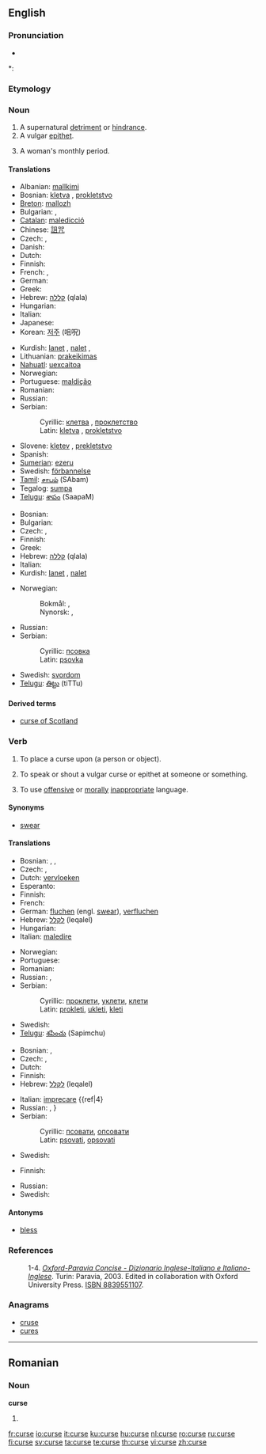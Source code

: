 {{wikipedia|dab=curse}}
==English==

===Pronunciation===
* {{audio|en-us-curse.ogg|Audio (US)}}

*: {{rhymes|ɜː(r)s}}

===Etymology===
{{etyl|ang}} {{term|curs}}
<!-- Is the following supposed to be the etymology for the menstrual sense?
“Courses” monthly flows - Bailey’s Dictionary 1761
-->

===Noun===
{{wikipedia}}
{{en-noun}}

# A supernatural [[detriment]] or [[hindrance]].
# A vulgar [[epithet]].
# {{UK|slang}} A woman's monthly period.

====Translations====
{{trans-top|supernatural detriment}}
* Albanian: [[mallkimi]]
* Bosnian: [[kletva#Bosnian|kletva]] {{f}}, [[pokletstvo#Bosnian|prokletstvo]] {{n}}
* [[Breton]]: [[mallozh]]
* Bulgarian: {{t+|bg|клетва|f|sc=Cyrl}}, {{t+|bg|проклятие|n|sc=Cyrl}}
* [[Catalan]]: [[maledicció]]
* Chinese: [[詛咒]]
* Czech: {{t-|cs|kletba|f}}, {{t-|cs|prokletí|n}}
* Danish: {{t-|da|forbandelse|m}}
* Dutch: {{t+|nl|vloek|m}}
* Finnish: {{t-|fi|kirous}}
* French: {{t-|fr|mauvais sort}}, {{t+|fr|malédiction}}
* German: {{t+|de|Fluch|m}}
* Greek: {{t+|el|κατάρα|f|tr=katára|sc=Grek}}
* Hebrew: [[קללה]] (qlala) {{f}}
* Hungarian: {{t+|hu|átok}}
* Italian: {{t+|it|maledizione|m}}
* Japanese: {{t-|ja|呪い|sc=Jpan}}
* Korean: [[저주]] (咀呪)
{{trans-mid}}
* Kurdish: [[lanet]] {{f}}, [[nalet]] {{f}}, {{KUchar|[[جوێن]]}}
* Lithuanian: [[prakeikimas]]
* [[Nahuatl]]: [[uexcaitoa]]
* Norwegian: {{t-|no|forbannelse|m}}
* Portuguese: [[maldição]] {{f}}
* Romanian: {{t-|ro|blestem|n}}
* Russian: {{t|ru|проклятие|n|sc=Cyrl|tr=prokl'átije}}
* Serbian:
*: Cyrillic: [[клетва#Serbian|клетва]] {{f}}, [[проклетство#Serbian|проклетство]] {{n}}
*: Latin: [[kletva#Serbian|kletva]] {{f}}, [[prokletstvo#Serbian|prokletstvo]] {{n}}
* Slovene: [[kletev]] {{f}}, [[prekletstvo]] {{m}}
* Spanish: {{t-|es|maldición}}
* [[Sumerian]]: [[ezeru]]
* Swedish: [[förbannelse]] {{c}}
* [[Tamil]]: [[சாபம்]] (SAbam)
* Tegalog: [[sumpa]]
* [[Telugu]]: [[శాపం]] (SaapaM)
{{trans-bottom}}

{{trans-top|vulgar epithet}}
* Bosnian: {{t-|bs|psovka|f}}
* Bulgarian: {{t+|bg|псувня|f|sc=Cyrl}}
* Czech: {{t-|cs|nadávka|f}}, {{t-|cs|klení|n}}
* Finnish: {{t-|fi|kirous}}
* Greek: {{t+|el|κατάρα|f|tr=katára|sc=Grek}}
* Hebrew: [[קללה]] (qlala) {{f}}
* Italian: {{t+|it|imprecazione|f}}
* Kurdish: [[lanet]] {{f}}, [[nalet]] {{f}}
{{trans-mid}}
* Norwegian:
*: Bokmål: {{t-|no|ed|m}}, {{t-|no|banneord|n}}
*: Nynorsk: {{t-|nn|eid|m|xs=Norwegian Nynorsk}}, {{t-|nn|bannord|n|xs=Norwegian Nynorsk}}
* Russian: {{t|ru|ругательство|n|sc=Cyrl|tr=rugát'el'stvo}}
* Serbian:
*: Cyrillic: [[псовка#Serbian|псовка]] {{f}}
*: Latin: [[psovka#Serbian|psovka]] {{f}}
* Swedish: [[svordom]] {{c}}
* [[Telugu]]: [[తిట్టు]] (tiTTu)
{{trans-bottom}}

====Derived terms====
* [[curse of Scotland]]

===Verb===
{{en-verb|curses|cursing|'''[[cursed]]''' ''or'' '''[[curst]]'''}}

# {{transitive}} To place a curse upon (a person or object).
# {{transitive}} To speak or shout a vulgar curse or epithet at someone or something.
# {{intransitive}} To use [[offensive]] or [[morally]] [[inappropriate]] language.

====Synonyms====
* {{sense|intransitive|use offensive language}} [[swear]]

====Translations====
{{trans-top|to make something cursed}}
* Bosnian: {{t-|bs|prokleti}}, {{t-|bs|ukleti}}, {{t-|bs|kleti}}
* Czech: {{t-|cs|proklít}}, {{t-|cs|proklínat}}
* Dutch: [[vervloeken]]
* Esperanto: {{t-|eo|malbeni}}
* Finnish: {{t+|fi|kirota}}
* French: {{t+|fr|maudire}}
* German: [[fluchen]] (engl. [[swear]]), [[verfluchen]]
* Hebrew: [[לקלל]] (leqalel)
* Hungarian: {{t-|hu|átkozni}}
* Italian: [[maledire]] {{ref|3}}
{{trans-mid}}
* Norwegian: {{t-|no|forbanne}}
* Portuguese: {{t+|pt|amaldiçoar}}
* Romanian: {{t+|ro|blestema}}
* Russian: {{t|ru|проклинать|sc=Cyrl|tr=proklinát'}} {{impf}}, {{t|ru|проклясть|sc=Cyrl|tr=prokl'ást'}} {{pf}}
* Serbian:
*: Cyrillic: [[проклети#Serbian|проклети]], [[уклети#Serbian|уклети]], [[клети#Serbian|клети]]
*: Latin: [[prokleti#Serbian|prokleti]], [[ukleti#Serbian|ukleti]], [[kleti#Serbian|kleti]]
* Swedish: {{t+|sv|förbanna}}
* [[Telugu]]: [[శపించు]] (Sapimchu)
{{trans-bottom}}

{{trans-top|to speak a vulgar curse}}
* Bosnian: {{t-|bs|psovati}}, {{t-|bs|opsovati}}
* Czech: {{t-|cs|klít}}, {{t-|cs|nadávat}}
* Dutch: {{t-|nl|vloeken}}
* Finnish: {{t+|fi|kiroilla}}
* Hebrew: [[לקלל]] (leqalel)
{{trans-mid}}
* Italian: [[imprecare]] {{ref|4}
* Russian: {{t|ru|ругать|sc=Cyrl|tr=rugát'}} {{impf}}, {{t|ru|обругать|sc=Cyrl|tr=obrugát'}} {{pf}}}
* Serbian:
*: Cyrillic: [[псовати#Serbian|псовати]], [[опсовати#Serbian|опсовати]]
*: Latin: [[psovati#Serbian|psovati]], [[opsovati#Serbian|opsovati]]
* Swedish: {{t+|sv|svära}}
{{trans-bottom}}

{{trans-top|use offensive language}}
* Finnish: {{t+|fi|kiroilla}}
{{trans-mid}}
* Russian: {{t|ru|ругаться|sc=Cyrl|tr=rugát's'a}} {{impf}}
* Swedish: {{t+|sv|svära}}
{{trans-bottom}}

====Antonyms====
* [[bless]]

===References===
: 1-4. {{note|1}}{{note|2}}{{note|3}}{{note|4}} ''[http://www.oxfordparavia.it/ Oxford-Paravia Concise - Dizionario Inglese-Italiano e Italiano-Inglese]''. Turin: Paravia, 2003. Edited in collaboration with Oxford University Press. [[W:Wikipedia:book sources| ISBN 8839551107]].

===Anagrams===
* [[cruse]]
* [[cures]]

----

==Romanian==

===Noun===
'''curse''' {{f|p}}

# {{plural of|cursă|lang=Romanian}}

[[fr:curse]]
[[io:curse]]
[[it:curse]]
[[ku:curse]]
[[hu:curse]]
[[nl:curse]]
[[ro:curse]]
[[ru:curse]]
[[fi:curse]]
[[sv:curse]]
[[ta:curse]]
[[te:curse]]
[[th:curse]]
[[vi:curse]]
[[zh:curse]]